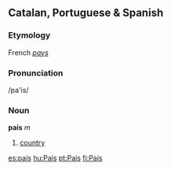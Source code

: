 ==Catalan, Portuguese & Spanish==
===Etymology===
French ''[[pays]]''

===Pronunciation===
/pa'is/<br>

===Noun===
'''país''' ''m''

# [[country]]

[[es:país]]
[[hu:País]]
[[pt:País]]
[[fi:País]]